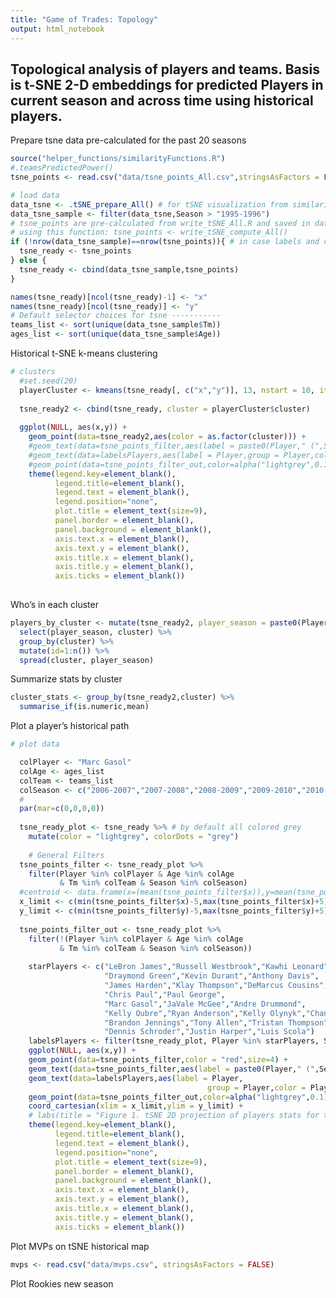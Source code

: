 ```yaml
---
title: "Game of Trades: Topology"
output: html_notebook
---
```


## Topological analysis of players and teams. Basis is t-SNE 2-D embeddings for predicted Players in current season and across time using historical players. 

Prepare tsne data pre-calculated for the past 20 seasons
```r
source("helper_functions/similarityFunctions.R")
#.teamsPredictedPower() 
tsne_points <- read.csv("data/tsne_points_All.csv",stringsAsFactors = FALSE)

# load data
data_tsne <- .tSNE_prepare_All() # for tSNE visualization from similarityFunctions.R
data_tsne_sample <- filter(data_tsne,Season > "1995-1996")
# tsne_points are pre-calculated from write_tSNE_All.R and saved in data/ directory
# using this function: tsne_points <- write_tSNE_compute_All()
if (!nrow(data_tsne_sample)==nrow(tsne_points)){ # in case labels and coordinates have different sizes
  tsne_ready <- tsne_points
} else {
  tsne_ready <- cbind(data_tsne_sample,tsne_points)
}

names(tsne_ready)[ncol(tsne_ready)-1] <- "x"
names(tsne_ready)[ncol(tsne_ready)] <- "y"
# Default selector choices for tsne -----------
teams_list <- sort(unique(data_tsne_sample$Tm))
ages_list <- sort(unique(data_tsne_sample$Age))

```

Historical t-SNE k-means clustering
```r
# clusters
  #set.seed(20)
  playerCluster <- kmeans(tsne_ready[, c("x","y")], 13, nstart = 10, iter.max = 20)
  
  tsne_ready2 <- cbind(tsne_ready, cluster = playerCluster$cluster)
  
  ggplot(NULL, aes(x,y)) +  
    geom_point(data=tsne_ready2,aes(color = as.factor(cluster))) +
    #geom_text(data=tsne_points_filter,aes(label = paste0(Player," (",Season,")")),size=3) +
    #geom_text(data=labelsPlayers,aes(label = Player,group = Player,color = Player), size=3) +  
    #geom_point(data=tsne_points_filter_out,color=alpha("lightgrey",0.1)) +
    theme(legend.key=element_blank(),
          legend.title=element_blank(),
          legend.text = element_blank(),
          legend.position="none",
          plot.title = element_text(size=9),
          panel.border = element_blank(),
          panel.background = element_blank(),
          axis.text.x = element_blank(),
          axis.text.y = element_blank(),
          axis.title.x = element_blank(),
          axis.title.y = element_blank(),
          axis.ticks = element_blank())
  

```

Who's in each cluster
```r
players_by_cluster <- mutate(tsne_ready2, player_season = paste0(Player," (",Season,")")) %>%
  select(player_season, cluster) %>%
  group_by(cluster) %>%
  mutate(id=1:n()) %>% 
  spread(cluster, player_season)

```

Summarize stats by cluster
```r
cluster_stats <- group_by(tsne_ready2,cluster) %>%
  summarise_if(is.numeric,mean)

```

Plot a player's historical path
```r
# plot data

  colPlayer <- "Marc Gasol"
  colAge <- ages_list
  colTeam <- teams_list
  colSeason <- c("2006-2007","2007-2008","2008-2009","2009-2010","2010-2011","2011-2012","2012-2013","2013-2014","2014-2015","2015-2016","2016-2017")
  #
  par(mar=c(0,0,0,0))
    
  tsne_ready_plot <- tsne_ready %>% # by default all colored grey
    mutate(color = "lightgrey", colorDots = "grey")
   
    # General Filters
  tsne_points_filter <- tsne_ready_plot %>%
    filter(Player %in% colPlayer & Age %in% colAge
           & Tm %in% colTeam & Season %in% colSeason)
  #centroid <- data.frame(x=(mean(tsne_points_filter$x)),y=mean(tsne_points_filter$y))
  x_limit <- c(min(tsne_points_filter$x)-5,max(tsne_points_filter$x)+5) 
  y_limit <- c(min(tsne_points_filter$y)-5,max(tsne_points_filter$y)+5)
  
  tsne_points_filter_out <- tsne_ready_plot %>%
    filter(!(Player %in% colPlayer & Age %in% colAge
           & Tm %in% colTeam & Season %in% colSeason))
      
    starPlayers <- c("LeBron James","Russell Westbrook","Kawhi Leonard","Stephen Curry",
                     "Draymond Green","Kevin Durant","Anthony Davis",
                     "James Harden","Klay Thompson","DeMarcus Cousins",
                     "Chris Paul","Paul George",
                     "Marc Gasol","JaVale McGee","Andre Drummond",
                     "Kelly Oubre","Ryan Anderson","Kelly Olynyk","Channing Frye",
                     "Brandon Jennings","Tony Allen","Tristan Thompson","Ian Mahinmi",
                     "Dennis Schroder","Justin Harper","Luis Scola")
    labelsPlayers <- filter(tsne_ready_plot, Player %in% starPlayers, Season == "2016-2017")
    ggplot(NULL, aes(x,y)) +  
    geom_point(data=tsne_points_filter,color = "red",size=4) +
    geom_text(data=tsne_points_filter,aes(label = paste0(Player," (",Season,")")),size=3) +
    geom_text(data=labelsPlayers,aes(label = Player,
                                            group = Player,color = Player), size=3) +  
    geom_point(data=tsne_points_filter_out,color=alpha("lightgrey",0.1)) +
    coord_cartesian(xlim = x_limit,ylim = y_limit) +
    # labs(title = "Figure 1. tSNE 2D projection of players stats for the past 20 seasons. Highlighted players correspond to 2016-2017 season. \nVisually, Kyrie is moving away from star players towards a region of secondary stars/3-point shooters. The closest players to \nKyrie last season were C.J. McCollum and Bradley Beal, both sidekicks to Damian Lillard and John Wall respectively. This could \nexplain Kyrie’s move out of Cleveland and LeBron’s shadow in search of a protagonist role.", size=2) +
    theme(legend.key=element_blank(),
          legend.title=element_blank(),
          legend.text = element_blank(),
          legend.position="none",
          plot.title = element_text(size=9),
          panel.border = element_blank(),
          panel.background = element_blank(),
          axis.text.x = element_blank(),
          axis.text.y = element_blank(),
          axis.title.x = element_blank(),
          axis.title.y = element_blank(),
          axis.ticks = element_blank())


```

Plot MVPs on tSNE historical map
```r
mvps <- read.csv("data/mvps.csv", stringsAsFactors = FALSE)

```


Plot Rookies new season
```r


```


